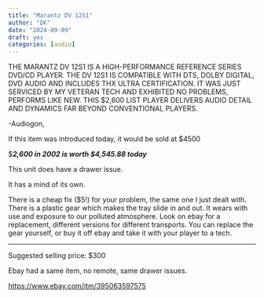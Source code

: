 ```yaml
---
title: "Marantz DV 12S1"
author: "DK"
date: "2024-09-09"
draft: yes
categories: [audio]
---
```


THE MARANTZ DV 12S1 IS A HIGH-PERFORMANCE REFERENCE SERIES DVD/CD PLAYER. THE DV 12S1 IS COMPATIBLE WITH DTS, DOLBY DIGITAL, DVD AUDIO AND INCLUDES THX ULTRA CERTIFICATION. IT WAS JUST SERVICED BY MY VETERAN TECH AND EXHIBITED NO PROBLEMS, PERFORMS LIKE NEW. THIS \$2,600 LIST PLAYER DELIVERS AUDIO DETAIL AND DYNAMICS FAR BEYOND CONVENTIONAL PLAYERS.

-Audiogon,

If this item was introduced today, it would be sold at \$4500

\$***2,600 in 2002 is worth \$4,545.88 today***

This unit does have a drawer issue.

It has a mind of its own.

There is a cheap fix (\$5!) for your problem, the same one I just dealt with. There is a plastic gear which makes the tray slide in and out. It wears with use and exposure to our polluted atmosphere. Look on ebay for a replacement, different versions for different transports. You can replace the gear yourself, or buy it off ebay and take it with your player to a tech.

------------------------------------------------------------------------

Suggested selling price: \$300

Ebay had a same item, no remote, same drawer issues.

<https://www.ebay.com/itm/395063597575>
